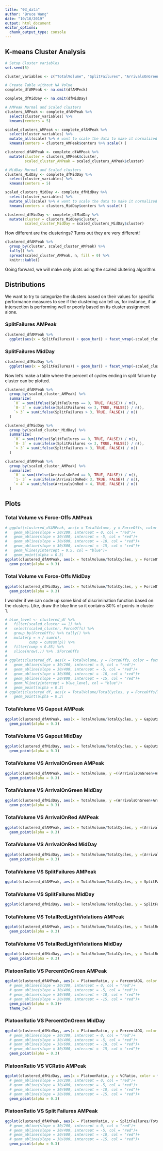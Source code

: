 ```yaml
---
title: "03_data"
author: "Bruce Wang"
date: "10/10/2019"
output: html_document
editor_options: 
  chunk_output_type: console
---
```


## K-means Cluster Analysis
```r
# Setup Cluster variables
set.seed(5)

cluster_variables <- c("TotalVolume", "SplitFailures", "ArrivalsOnGreen", "ArrivalsOnRed", "PlatoonRatio", "ForceOffs", "GapOuts", "VCRatio", "TotalRedLightViolations")

# Create Table without NA Volue
complete_dfAMPeak <- na.omit(dfAMPeck)

complete_dfMidDay <- na.omit(dfMidDay)

# AMPeak Normal and Scaled clusters
clusters_AMPeak <- complete_dfAMPeak %>%
  select(cluster_variables) %>%
  kmeans(centers = 5)

scaled_clusters_AMPeak <- complete_dfAMPeak %>%
  select(cluster_variables) %>%
  mutate_all(scale) %>% # want to scale the data to make it normalized for kmeans
  kmeans(centers = clusters_AMPeak$centers %>% scale() )

clustered_dfAMPeak <- complete_dfAMPeak %>%
  mutate(cluster = clusters_AMPeak$cluster,
         scaled_cluster_AMPeak = scaled_clusters_AMPeak$cluster)

# MidDay Normal and Scaled clusters
clusters_MidDay <- complete_dfMidDay %>%
  select(cluster_variables) %>%
  kmeans(centers = 5)

scaled_clusters_MidDay <- complete_dfMidDay %>%
  select(cluster_variables) %>%
  mutate_all(scale) %>% # want to scale the data to make it normalized for kmeans
  kmeans(centers = clusters_MidDay$centers %>% scale() )

clustered_dfMidDay <- complete_dfMidDay %>%
  mutate(cluster = clusters_MidDay$cluster,
         scaled_cluster_MidDay = scaled_clusters_MidDay$cluster)
```
How different are the clusterings? Turns out they are very different!

```r
clustered_dfAMPeak %>%
  group_by(cluster, scaled_cluster_AMPeak) %>%
  tally() %>%
  spread(scaled_cluster_AMPeak, n, fill = 0) %>%
  knitr::kable()
```

Going forward, we will make only plots using the scaled clutering algorithm.

## Distributions {.tabset}

We want to try to categorize the clusters based on their values for specific performance measures to see
if the clustering can tell us, for instance, if an intersection is performing well or poorly based on
its cluster assignment alone.

### SplitFailures AMPeak
```r
clustered_dfAMPeak %>%
  ggplot(aes(x = SplitFailures)) + geom_bar() + facet_wrap(~scaled_cluster_AMPeak)
```

### SplitFailures MidDay
```r
clustered_dfMidDay %>%
  ggplot(aes(x = SplitFailures)) + geom_bar() + facet_wrap(~scaled_cluster_MidDay)
```
Now let's make a table where the percent of cycles ending in split failure by cluster can be plotted.

```r
clustered_dfAMPeak %>%
  group_by(scaled_cluster_AMPeak) %>%
  summarize(
    `0` = sum(ifelse(SplitFailures == 0, TRUE, FALSE)) / n(),
    `0- 3` = sum(ifelse(SplitFailures <= 3, TRUE, FALSE)) / n(),
    `> 3` = sum(ifelse(SplitFailures > 3, TRUE, FALSE)) / n()
  )
```
```r
clustered_dfMidDay %>%
  group_by(scaled_cluster_MidDay) %>%
  summarize(
    `0` = sum(ifelse(SplitFailures == 0, TRUE, FALSE)) / n(),
    `0- 3` = sum(ifelse(SplitFailures <= 3, TRUE, FALSE)) / n(),
    `> 3` = sum(ifelse(SplitFailures > 3, TRUE, FALSE)) / n()
  )
```
```r
clustered_dfAMPeak %>%
  group_by(scaled_cluster_AMPeak) %>%
  summarize(
    `0` = sum(ifelse(ArrivalsOnRed == 0, TRUE, FALSE)) / n(),
    `1- 3` = sum(ifelse(ArrivalsOnRed< 3, TRUE, FALSE)) / n(),
    `> 4` = sum(ifelse(ArrivalsOnRed > 4, TRUE, FALSE)) / n()
  )
```

## Plots {.tabset}

### Total Volume vs Force-Offs AMPeak
```r
# ggplot(clustered_dfAMPeak, aes(x = TotalVolume, y = ForceOffs, color = factor(scaled_cluster_AMPeak))) +
#   geom_abline(slope = 30/200, intercept = 0, col = "red")+
#   geom_abline(slope = 30/400, intercept = -5, col = "red")+
#   geom_abline(slope = 30/600, intercept = -10, col = "red")+
#   geom_abline(slope = 30/800, intercept = -15, col = "red")+
#   geom_hline(yintercept = 0.5, col = "blue")+
#   geom_point(alpha = 0.3)
ggplot(clustered_dfAMPeak, aes(x = TotalVolume/TotalCycles, y = ForceOffs/TotalCycles, color = factor(scaled_cluster_AMPeak))) +
  geom_point(alpha = 0.3) 
```

### Total Volume vs Force-Offs MidDay
```r
ggplot(clustered_dfMidDay, aes(x = TotalVolume/TotalCycles, y = ForceOffs/TotalCycles, color = factor(scaled_cluster_MidDay))) +
  geom_point(alpha = 0.3) 
```

I wonder if we can code up some kind of discrimination function based on the clusters. Like, 
draw the blue line so it contains 80% of points in cluster 1.

```r
# blue_level <- clustered_df %>%
#   filter(scaled_cluster == 1) %>%
#   select(scaled_cluster, ForceOffs) %>%
#   group_by(ForceOffs) %>% tally() %>%
#   mutate(p = n / sum(n),
#          cump = cumsum(p)) %>%
#   filter(cump < 0.85) %>%
#   slice(nrow(.)) %>% .$ForceOffs
# 
# ggplot(clustered_df, aes(x = TotalVolume, y = ForceOffs, color = factor(scaled_cluster))) +
#   geom_abline(slope = 30/200, intercept = 0, col = "red")+
#   geom_abline(slope = 30/400, intercept = -5, col = "red")+
#   geom_abline(slope = 30/600, intercept = -10, col = "red")+
#   geom_abline(slope = 30/800, intercept = -15, col = "red")+
#   geom_hline(yintercept = blue_level, col = "blue")+
#   geom_point(alpha = 0.3) 
# ggplot(clustered_df, aes(x = TotalVolume/TotalCycles, y = ForceOffs/TotalCycles, color = factor(scaled_cluster))) +
#   geom_point(alpha = 0.3)
```

### TotalVolume VS Gapout AMPeak
```r
ggplot(clustered_dfAMPeak, aes(x = TotalVolume/TotalCycles, y = GapOuts/TotalCycles, color = factor(scaled_cluster_AMPeak))) +
  geom_point(alpha = 0.3)
```

### TotalVolume VS Gapout MidDay
```r
ggplot(clustered_dfMidDay, aes(x = TotalVolume/TotalCycles, y = GapOuts/TotalCycles, color = factor(scaled_cluster_MidDay))) +
  geom_point(alpha = 0.3)
```

### TotalVolume VS ArrivalOnGreen AMPeak
```r
ggplot(clustered_dfAMPeak, aes(x = TotalVolume, y =((ArrivalsOnGreen+ArrivalsOnYellow)/TotalVolume), color = factor(scaled_cluster_AMPeak))) +
  geom_point(alpha = 0.3)
```

### TotalVolume VS ArrivalOnGreen MidDay
```r
ggplot(clustered_dfMidDay, aes(x = TotalVolume, y =(ArrivalsOnGreen+ArrivalsOnYellow)/TotalVolume, color = factor(scaled_cluster_MidDay))) +
  geom_point(alpha = 0.3)
```

### TotalVolume VS ArrivalOnRed AMPeak
```r
ggplot(clustered_dfAMPeak, aes(x = TotalVolume/TotalCycles, y =(ArrivalsOnRed/TotalVolume)/TotalCycles, color = factor(scaled_cluster_AMPeak))) +
  geom_point(alpha = 0.3)
```

### TotalVolume VS ArrivalOnRed MidDay
```r
ggplot(clustered_dfMidDay, aes(x = TotalVolume/TotalCycles, y =(ArrivalsOnRed/TotalVolume)/TotalCycles, color = factor(scaled_cluster_MidDay))) +
  geom_point(alpha = 0.3)
```

### TotalVolume VS SplitFailures AMPeak
```r
ggplot(clustered_dfAMPeak, aes(x = TotalVolume/TotalCycles, y = SplitFailures/TotalCycles, color = factor(scaled_cluster_AMPeak)))+   geom_point(alpha = 0.3)
```

### TotalVolume VS SplitFailures MidDay
```r
ggplot(clustered_dfMidDay, aes(x = TotalVolume/TotalCycles, y = SplitFailures/TotalCycles, color = factor(scaled_cluster_MidDay)))+   geom_point(alpha = 0.3)
```

### TotalVolume VS TotalRedLightViolations AMPeak
```r
ggplot(clustered_dfAMPeak, aes(x = TotalVolume/TotalCycles, y = TotalRedLightViolations/TotalCycles, color = factor(scaled_cluster_AMPeak))) +
  geom_point(alpha = 0.3)
```

### TotalVolume VS TotalRedLightViolations MidDay
```r
ggplot(clustered_dfMidDay, aes(x = TotalVolume/TotalCycles, y = TotalRedLightViolations/TotalCycles, color = factor(scaled_cluster_MidDay))) +
  geom_point(alpha = 0.3)
```

### PlatoonRatio VS PercentOnGreen AMPeak
```r
ggplot(clustered_dfAMPeak, aes(x = PlatoonRatio, y = PercentAOG, color = factor(scaled_cluster_AMPeak))) +
  # geom_abline(slope = 30/200, intercept = 0, col = "red")+
  # geom_abline(slope = 30/400, intercept = -5, col = "red")+
  # geom_abline(slope = 30/600, intercept = -10, col = "red")+
  # geom_abline(slope = 30/800, intercept = -15, col = "red")+
  geom_point(alpha = 0.3)+
  theme_bw()

```

### PlatoonRatio VS PercentOnGreen MidDay
```r
ggplot(clustered_dfMidDay, aes(x = PlatoonRatio, y = PercentAOG, color = factor(scaled_cluster_MidDay))) +
  # geom_abline(slope = 30/200, intercept = 0, col = "red")+
  # geom_abline(slope = 30/400, intercept = -5, col = "red")+
  # geom_abline(slope = 30/600, intercept = -10, col = "red")+
  # geom_abline(slope = 30/800, intercept = -15, col = "red")+
  geom_point(alpha = 0.3)

```

### PlatoonRatio VS VCRatio AMPeak
```r
ggplot(clustered_dfMidDay, aes(x = PlatoonRatio, y = VCRatio, color = factor(scaled_cluster_MidDay))) +
  # geom_abline(slope = 30/200, intercept = 0, col = "red")+
  # geom_abline(slope = 30/400, intercept = -5, col = "red")+
  # geom_abline(slope = 30/600, intercept = -10, col = "red")+
  # geom_abline(slope = 30/800, intercept = -15, col = "red")+
  geom_point(alpha = 0.3)

```

### PlatoonRatio VS Split Failures AMPeak
```r
ggplot(clustered_dfAMPeak, aes(x = PlatoonRatio, y = SplitFailures/TotalCycles, color = factor(scaled_cluster_AMPeak))) +
  # geom_abline(slope = 30/200, intercept = 0, col = "red")+
  # geom_abline(slope = 30/400, intercept = -5, col = "red")+
  # geom_abline(slope = 30/600, intercept = -10, col = "red")+
  # geom_abline(slope = 30/800, intercept = -15, col = "red")+
  geom_point(alpha = 0.3)

```